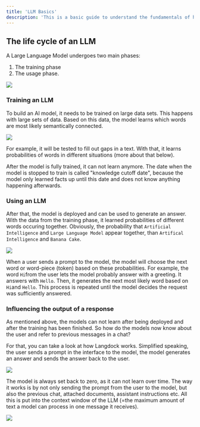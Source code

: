 ```yaml
---
title: 'LLM Basics'
description: 'This is a basic guide to understand the fundamentals of how AI models work. It lays the foundation for deeper concepts explained in this guide.'
---
```


## The life cycle of an LLM

A Large Language Model undergoes two main phases: 
1. The training phase
2. The usage phase.

<img src="/images/llm-basics-4.png"/>

### Training an LLM
To build an AI model, it needs to be trained on large data sets. This happens with large sets of data. Based on this data, the model learns which words are most likely semantically connected.

<img src="/images/llm-basics-1.png"/>

For example, it will be tested to fill out gaps in a text. With that, it learns probabilities of words in different situations (more about that below).

After the model is fully trained, it can not learn anymore. The date when the model is stopped to train is called "knowledge cutoff date", because the model only learned facts up until this date and does not know anything happening afterwards.

### Using an LLM
After that, the model is deployed and can be used to generate an answer. With the data from the training phase, it learned probabilities of different words occuring together. Obviously, the probability that `Artificial Intelligence` and `Large Language Model` appear together, than `Artifical Intelligence` and `Banana Cake`.

<img src="/images/llm-basics-2.png"/>

When a user sends a prompt to the model, the model will choose the next word or word-piece (token) based on these probabilities. 
For example, the word `Hi`from the user lets the model probably answer with a greeting. It answers with `Hello`. 
Then, it generates the next most likely word based on `Hi`and `Hello`. This process is repeated until the model decides the request was sufficiently answered.

### Influencing the output of a response
As mentioned above, the models can not learn after being deployed and after the training has been finished. So how do the models now know about the user and refer to previous messages in a chat?

For that, you can take a look at how Langdock works. Simplified speaking, the user sends a prompt in the interface to the model, the model generates an answer and sends the answer back to the user.

<img src="/images/llm-basics-5.png"/>

The model is always set back to zero, as it can not learn over time. The way it works is by not only sending the prompt from the user to the model, but also the previous chat, attached documents, assistant instructions etc. All this is put into the context window of the LLM (=the maximum amount of text a model can process in one message it receives).

<img src="/images/llm-basics-6.png"/>

